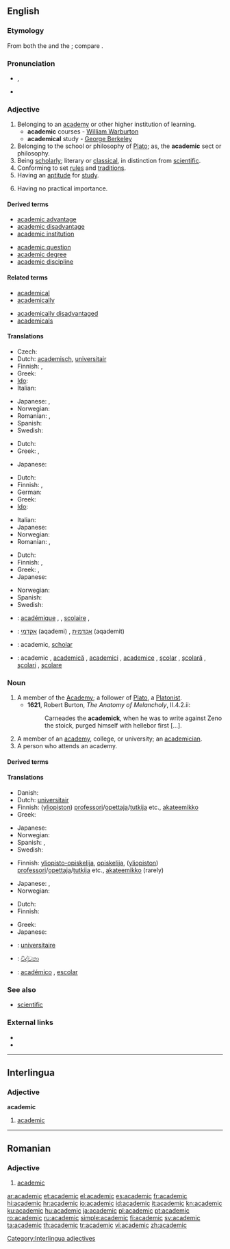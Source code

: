 ==English==

===Etymology===
From both the {{etyl|ML.|lang=en}} {{term|academicus|acadēmicus|lang=la}} and the {{etyl|fr|en}} {{term|académique|lang=fr}}; compare {{term|academy|lang=en}}.

===Pronunciation===
* {{IPA|/ˌækəˈdɛmɪk/}}, {{SAMPA|/%{k@"dEmIk/}}
* {{audio|En-us-academic.ogg|Audio (US)}}
*: {{rhymes|ɛmɪk}}

===Adjective===
{{en-adj}}

# Belonging to an [[academy]] or other higher institution of learning.
#* '''academic''' courses - [[w:William Warburton|William Warburton]]
#* '''academical''' study - [[w:George Berkeley|George Berkeley]]
# Belonging to the school or philosophy of [[Plato]]; as, the '''academic''' sect or philosophy.
# Being [[scholarly]]; literary or [[classical]], in distinction from [[scientific]].
# Conforming to set [[rule]]s and [[tradition]]s.
# Having an [[aptitude]] for [[study]].
# {{pejorative}} Having no practical importance.

====Derived terms====
{{rel-top|Terms derived from ''academic'' (adjective)}}
* [[academic advantage]]
* [[academic disadvantage]]
* [[academic institution]]
{{rel-mid}}
* [[academic question]]
* [[academic degree]]
* [[academic discipline]]
{{rel-bottom}}

====Related terms====
{{rel-top|Terms etymologically related to ''academic'' (adjective)}}
* [[academical]]
* [[academically]]
{{rel-mid}}
* [[academically disadvantaged]]
* [[academicals]]
{{rel-bottom}}

====Translations====
{{trans-top|belonging to an academy or other higher institution of learning}}
* Czech: {{t-|cs|akademický|m}}
* Dutch: [[academisch]], [[universitair]]
* Finnish: {{t-|fi|akateeminen}}, {{t-|fi|yliopistollinen}}
* Greek: {{t+|el|ακαδημαϊκός||tr=akadimaïkós}}
* [[Ido]]: {{t+|io|akademiala|xs=Ido}}
* Italian: {{t+|it|accademico}}
{{trans-mid}}
* Japanese: {{t|ja|学問の|tr=gakumonno}}, {{t|ja|大学の|tr=daigakuno}}
* Norwegian: {{t+|no|akademisk}}
* Romanian: {{t|ro|universitar|m|n}}, {{t|ro|universitară|f}}
* Spanish: {{t|es|académico}}
* Swedish: {{t+|sv|akademisk}}
{{trans-bottom}}

{{trans-top|belonging to the school or philosophy of Plato}}
* Dutch: {{t+|nl|academisch}}
* Greek: {{t+|el|ακαδημαϊκός|m|tr=akadimaïkós}}, {{t|el|πλατωνικός|m|tr=platonikós}}
{{trans-mid}}
* Japanese: {{t|ja|プラトン学派の|tr=puraton gakuha no}}
{{trans-bottom}}

{{trans-top|scholarly; literary or classical, in distinction from scientific}}
* Dutch: {{t+|nl|academisch}}
* Finnish: {{t-|fi|akateeminen}}, {{t-|fi|teoreettinen}}
* German: {{t-|de|akademisch}}
* Greek: {{t+|el|ακαδημαϊκός||tr=akadimaïkós}}
* [[Ido]]: {{t|io|academiala|xs=Ido}}
{{trans-mid}}
* Italian: {{t+|it|accademico}}
* Japanese: {{t|ja|人文的な|tr=jinbuntekina}}
* Norwegian: {{t+|no|akademisk}}
* Romanian: {{t|ro|academic|m|n}}, {{t|ro|academică|f}}
{{trans-bottom}}

{{trans-top|having no practical importance}}
* Dutch: {{t+|nl|academisch}}
* Finnish: {{t-|fi|akateeminen}}, {{t-|fi|teoreettinen}}
* Greek: {{t|el|θεωρητικός||tr=theoritikós}}, {{t+|el|ακαδημαϊκός|m|tr=akadimaïkós}}
* Japanese: {{t|ja|非現実的な|tr=higenjitsutekina}}
{{trans-mid}}
* Norwegian: {{t+|no|akademisk}}
* Spanish: {{t|es|teórico}}
* Swedish: {{t+|sv|akademisk}}
{{trans-bottom}}

{{checktrans-top}}
* {{ttbc|fr}}: [[académique]] {{m}}, {{f}}, [[scolaire]] {{m}}, {{f}}
* {{ttbc|he}}: [[אקדמי]] (aqademi) {{m}}, [[אקדמית]] (aqademit) {{f}}
* {{ttbc|ia}}: academic, [[scholar]]
{{trans-mid}}
* {{ttbc|ro}}: academic {{m}}, [[academică]] {{f}}, [[academici]] {{m}} {{p}}, [[academice]] {{f}} {{p}}, [[şcolar]] {{m}}, [[şcolară]] {{f}}, [[şcolari]] {{m}} {{p}}, [[şcolare]] {{f}} {{p}}
{{trans-bottom}}

===Noun===
{{en-noun}}

# A member of the [[Academy]]; a follower of [[Plato]], a [[Platonist]].
#* '''1621''', Robert Burton, ''The Anatomy of Melancholy'', II.4.2.ii:
#*: Carneades the '''academick''', when he was to write against Zeno the stoick, purged himself with hellebor first [...].
# A member of an [[academy]], college, or university; an [[academician]].
# A person who attends an academy.

====Derived terms====
{{rel-top|Terms derived from ''academic'' (noun)}}
{{rel-mid}}
{{rel-bottom}}

====Translations====
{{trans-top|member of an academy, college, or university}}
* Danish: {{t+|da|akademiker|c}}
* Dutch: [[universitair]] {{m}}
* Finnish: ([[yliopisto|yliopiston]]) [[professori]]/[[opettaja]]/[[tutkija]] etc., [[akateemikko]]
* Greek: {{t+|el|ακαδημαϊκός|c|tr=akadimaïkós}}
{{trans-mid}}
* Japanese: {{t-|ja|学者|tr=gakusha}}
* Norwegian: {{t+|no|akademiker|m}}
* Spanish: {{t|es|académico|m}}, {{t|es|escolar|m}}
* Swedish: {{t+|sv|akademiker|c}}
{{trans-bottom}}

{{trans-top|person who attends an academy}}
* Finnish: [[yliopisto-opiskelija]], [[opiskelija]], ([[yliopisto|yliopiston]]) [[professori]]/[[opettaja]]/[[tutkija]] etc., [[akateemikko]] (rarely)
{{trans-mid}}
* Japanese: {{t+|ja|学生|tr=gakusei}}, {{t|ja|大学生|tr=daigakusei}}
* Norwegian: {{t+|no|akademiker|m}}
{{trans-bottom}}

{{trans-top|Platonist}}
* Dutch: {{t+|nl|academicus|m}}
* Finnish: {{t+|fi|akateemikko}}
{{trans-mid}}
* Greek: {{t|el|πλατωνιστής|m|tr=platonistís}}
* Japanese: {{t|ja|プラトン学派の人|tr=puraton gakuha no hito}}
{{trans-bottom}}

{{checktrans-top}}
* {{ttbc|fr}}: [[universitaire]] {{m}}
* {{ttbc|si}}: [[විද්වතා]] {{n}}
{{trans-mid}}
* {{ttbc|es}}: [[académico]] {{m}}, [[escolar]] {{m}}
{{trans-bottom}}

===See also===
* [[scientific]]

===External links===
* {{R:Webster 1913}}
* {{R:Century 1911}}

----

==Interlingua==

===Adjective===
'''academic'''

# [[#English|academic]]

[[Category:Interlingua adjectives]]

----

==Romanian==

===Adjective===
{{infl|ro|adjective|g=m|feminine|academică|masculine plural|academici|feminine plural|academice}}

# [[#English|academic]]

[[ar:academic]]
[[et:academic]]
[[el:academic]]
[[es:academic]]
[[fr:academic]]
[[hi:academic]]
[[hr:academic]]
[[io:academic]]
[[id:academic]]
[[it:academic]]
[[kn:academic]]
[[ku:academic]]
[[hu:academic]]
[[ja:academic]]
[[pl:academic]]
[[pt:academic]]
[[ro:academic]]
[[ru:academic]]
[[simple:academic]]
[[fi:academic]]
[[sv:academic]]
[[ta:academic]]
[[th:academic]]
[[tr:academic]]
[[vi:academic]]
[[zh:academic]]